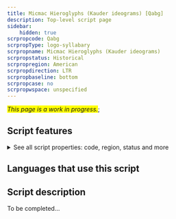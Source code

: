 ```yaml
---
title: Micmac Hieroglyphs (Kauder ideograms) [Qabg]
description: Top-level script page
sidebar:
    hidden: true
scrpropcode: Qabg
scrpropType: logo-syllabary
scrpropname: Micmac Hieroglyphs (Kauder ideograms)
scrpropstatus: Historical
scrpropregion: American
scrpropdirection: LTR
scrpropbaseline: bottom
scrpropcase: no
scrpropwspace: unspecified
---
```


<span style='background-color:yellow'>_This page is a work in progress._</span>;


## Script features

<details>
<summary> See all script properties: code, region, status and more</summary>
<ScriptInfo />
</details>

## Languages that use this script

<WsList script='Qabg' wsMax='5' />

## Script description

To be completed...

